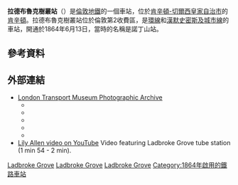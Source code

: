 {{expand|time=2016-02-29T16:09:10+00:00}}
{{no footnotes|time=2016-02-29T16:09:10+00:00}}
{{Infobox London station
| name             = 拉德布魯克樹叢<br />Ladbroke Grove
| symbol           = underground
| manager          = [[倫敦地鐵|倫敦地鐵]]
| locale           = [[肯辛頓|肯辛頓]]
| borough          = [[肯辛頓-修爾斯區|肯辛頓-修爾斯區]]
| platforms        = 2
| fare_zone        = 2

| image_name       = Ladbroke Grove tube station 4.jpg
| latitude         = 51.5172
| longitude        = -0.2106

| original         = [[漢默史密斯及城市鐵路|漢默史密斯及城市鐵路]]
| pregroup         = 漢默史密斯及城市鐵路
| postgroup        = 漢默史密斯及城市鐵路

<!--
| tubeexits06      = 4.654
| tubeexits07      = {{increase}} 4.842 
| tubeexits08      = {{increase}} 5.440
| tubeexits09      = {{decrease}} 5.121 -->
}}
'''拉德布魯克樹叢站'''（{{lang-en|Ladbroke Grove tube station}}）是[[倫敦地鐵|倫敦地鐵]]的一個車站，位於[[肯辛頓-切爾西皇家自治市|肯辛頓-切爾西皇家自治市]]的[[肯辛頓|肯辛頓]]。拉德布魯克樹叢站位於倫敦第2收費區，是[[環線_(倫敦地鐵)|環線]]和[[漢默史密斯及城市線|漢默史密斯及城市線]]的車站，開通於1864年6月13日，當時的名稱是諾丁山站。

==參考資料==
{{reflist}}

==外部連結==
{{commons category|Ladbroke Grove tube station}}
*[http://www.ltmcollection.org/photos/index.html London Transport Museum Photographic Archive] {{Wayback|url=http://www.ltmcollection.org/photos/index.html |date=20160303203920 }}
**{{ltmcollection|gm/i0000hgm.jpg|Ladbroke Grove station, north entrance, 1934}}
**{{ltmcollection|gj/i0000hgj.jpg|Ladbroke Grove station, south entrance, 1934}}
**{{ltmcollection|gl/i0000hgl.jpg|Bridge carrying line over Ladbroke Grove, 1934}}
**{{ltmcollection|mt/i00001mt.jpg|Ladbroke Grove station entrance, 2001}}
**{{ltmcollection|mu/i00001mu.jpg|View of platforms, 2001}}
*[http://www.youtube.com/watch?v=XfD6jAoJrJg Lily Allen video on YouTube] {{Wayback|url=http://www.youtube.com/watch?v=XfD6jAoJrJg |date=20210317034740 }}  Video featuring Ladbroke Grove tube station (1 min 54 - 2 min).

{{倫敦地鐵環線}}
{{倫敦地鐵漢默史密斯及城市線}}

[[Category:環線車站_(倫敦地鐵)|Ladbroke Grove]]
[[Category:漢默史密斯及城市線車站|Ladbroke Grove]]
[[Category:肯辛頓-切爾西區鐵路車站|Ladbroke Grove]]
[[Category:1864年啟用的鐵路車站|Category:1864年啟用的鐵路車站]]
